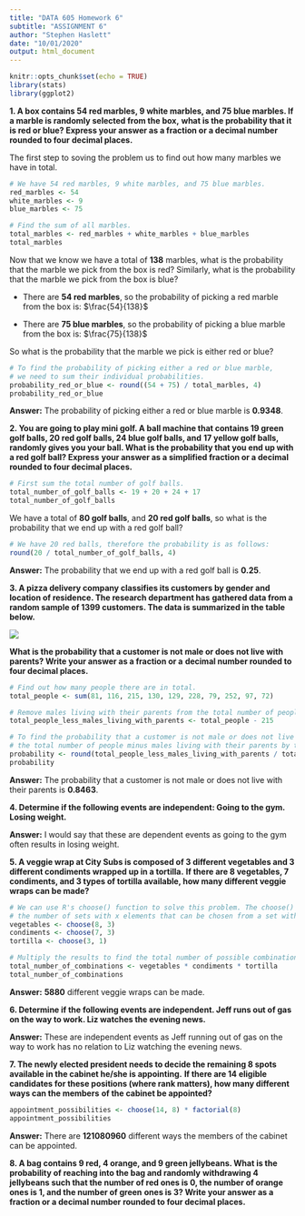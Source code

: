 ```yaml
---
title: "DATA 605 Homework 6"
subtitle: "ASSIGNMENT 6"
author: "Stephen Haslett"
date: "10/01/2020"
output: html_document
---
```


```r
knitr::opts_chunk$set(echo = TRUE)
library(stats)
library(ggplot2)
```

**1. A box contains 54 red marbles, 9 white marbles, and 75 blue marbles. If a marble is randomly selected from the box,**
**what is the probability that it is red or blue? Express your answer as a fraction or a decimal number rounded to four**
**decimal places.**

The first step to soving the problem us to find out how many marbles we have in total.

```r
# We have 54 red marbles, 9 white marbles, and 75 blue marbles.
red_marbles <- 54
white_marbles <- 9
blue_marbles <- 75

# Find the sum of all marbles.
total_marbles <- red_marbles + white_marbles + blue_marbles
total_marbles
```

Now that we know we have a total of **138** marbles, what is the probability that the marble we pick from the box is red?
Similarly, what is the probability that the marble we pick from the box is blue?

- There are **54 red marbles**, so the probability of picking a red marble from the box is: $\frac{54}{138}$

- There are **75 blue marbles**, so the probability of picking a blue marble from the box is: $\frac{75}{138}$

So what is the probability that the marble we pick is either red or blue?

```r
# To find the probability of picking either a red or blue marble,
# we need to sum their individual probabilities.
probability_red_or_blue <- round((54 + 75) / total_marbles, 4)
probability_red_or_blue
```

**Answer:** The probability of picking either a red or blue marble is **0.9348**.


**2. You are going to play mini golf. A ball machine that contains 19 green golf balls, 20 red golf balls, 24 blue golf balls, and**
**17 yellow golf balls, randomly gives you your ball. What is the probability that you end up with a red golf ball? Express**
**your answer as a simplified fraction or a decimal rounded to four decimal places.**

```r
# First sum the total number of golf balls.
total_number_of_golf_balls <- 19 + 20 + 24 + 17
total_number_of_golf_balls
```

We have a total of **80 golf balls**, and **20 red golf balls**, so what is the probability that we end up with a red golf ball?

```r
# We have 20 red balls, therefore the probability is as follows:
round(20 / total_number_of_golf_balls, 4)
```

**Answer:** The probability that we end up with a red golf ball is **0.25**.


**3. A pizza delivery company classifies its customers by gender and location of residence. The research department has**
**gathered data from a random sample of 1399 customers. The data is summarized in the table below.**

![](/Users/stephenhaslett/Data605/gender_table.png)

**What is the probability that a customer is not male or does not live with parents? Write your answer as a fraction or a**
**decimal number rounded to four decimal places.**

```r
# Find out how many people there are in total.
total_people <- sum(81, 116, 215, 130, 129, 228, 79, 252, 97, 72)

# Remove males living with their parents from the total number of people.
total_people_less_males_living_with_parents <- total_people - 215

# To find the probability that a customer is not male or does not live with their parents, we divide
# the total number of people minus males living with their parents by the total number of people.
probability <- round(total_people_less_males_living_with_parents / total_people, 4)
probability
```

**Answer:** The probability that a customer is not male or does not live with their parents is **0.8463**.


**4. Determine if the following events are independent: Going to the gym. Losing weight.**

**Answer:** I would say that these are dependent events as going to the gym often results in losing weight.


**5. A veggie wrap at City Subs is composed of 3 different vegetables and 3 different condiments wrapped up in a tortilla.**
**If there are 8 vegetables, 7 condiments, and 3 types of tortilla available, how many different veggie wraps can be made?**

```r
# We can use R's choose() function to solve this problem. The choose() function calculates
# the number of sets with x elements that can be chosen from a set with k.
vegetables <- choose(8, 3)
condiments <- choose(7, 3)
tortilla <- choose(3, 1)

# Multiply the results to find the total number of possible combinations.
total_number_of_combinations <- vegetables * condiments * tortilla
total_number_of_combinations
```

**Answer:** **5880** different veggie wraps can be made.


**6. Determine if the following events are independent. Jeff runs out of gas on the way to work. Liz watches the evening news.**

**Answer:** These are independent events as Jeff running out of gas on the way to work has no relation to Liz watching the evening news.


**7. The newly elected president needs to decide the remaining 8 spots available in the cabinet he/she is appointing.**
**If there are 14 eligible candidates for these positions (where rank matters), how many different ways can the members**
**of the cabinet be appointed?**

```r
appointment_possibilities <- choose(14, 8) * factorial(8)
appointment_possibilities
```

**Answer:** There are **121080960**  different ways the members of the cabinet can be appointed.


**8. A bag contains 9 red, 4 orange, and 9 green jellybeans. What is the probability of reaching into the bag and randomly**
**withdrawing 4 jellybeans such that the number of red ones is 0, the number of orange ones is 1, and the number of green**
**ones is 3? Write your answer as a fraction or a decimal number rounded to four decimal places.**

```r

```






